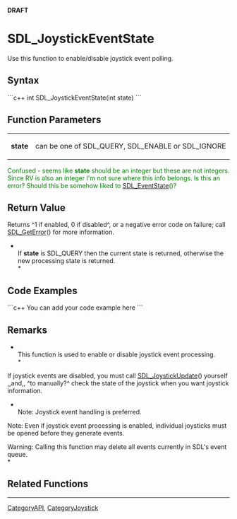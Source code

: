 <!-- pragma section-numbers off -->
<!-- pragma disable-camelcase -->
'''DRAFT'''

= SDL_JoystickEventState =
Use this function to enable/disable joystick event polling.


== Syntax ==
```c++
int SDL_JoystickEventState(int state)
```

== Function Parameters ==
{|
|'''state'''
|can be one of SDL_QUERY, SDL_ENABLE or SDL_IGNORE
|}
<span style="color: green;">Confused - seems like '''state''' should be an integer but these are not integers.  Since RV is also an integer I'm not sure where this info belongs.  Is this an error?  Should this be somehow liked to [[SDL_EventState]]()?</span>

== Return Value ==
Returns ^1 if enabled, 0 if disabled^, or a negative error code on failure; call [[SDL_GetError]]() for more information.

*<br/>If '''state''' is SDL_QUERY then the current state is returned, otherwise the new processing state is returned. <br/>*

== Code Examples ==
```c++
You can add your code example here
```

== Remarks ==
*<br/>This function is used to enable or disable joystick event processing. <br/>*

If joystick events are disabled, you must call [[SDL_JoystickUpdate]]() yourself ,,and,, ^to manually?^ check the state of the joystick when you want joystick information.

*<br/>Note: Joystick event handling is preferred.

Note: Even if joystick event processing is enabled, individual joysticks must be opened before they generate events.

Warning: Calling this function may delete all events currently in SDL's event queue. <br/>*

== Related Functions ==

----
[[CategoryAPI]], [[CategoryJoystick]]
